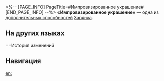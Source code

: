 <%-- [PAGE_INFO]
PageTitle=#Импровизированное украшение#
[END_PAGE_INFO] --%>
{{Навык Инфобокс
|Название         = Импровизированное украшение
|Изображение      = След Импровизированное украшение.png
|Персонаж         = Зарянка
|Тип              = Доп. способность
|Возвышение       = 4
|Длительность     = 
|Описание         = Состояние Концерт повышает крит. урон, наносимый {{Доп эффект|бонус-атаками}} всех союзников, на 25%.
|Свойство1        = 
|Масштабирование1 = 
}}
'''«Импровизированное украшение»''' — одна из [[дополнительная способность|дополнительных способностей]] [[Зарянка]].

==На других языках==
{{На других языках
|en   = Impromptu Flourish
|zhs  = 即兴装饰
|zht  = 即興裝飾
|ja   = アドリブの{{Rubi|装飾曲|そうしょくきょく}}
|ko   = 즉흥 꾸밈음
|es   = Adorno improvisado
|fr   = Ornement improvisé
|ru   = Импровизированное украшение
|th   = Impromptu Flourish
|vi   = Khúc Đệm Ngẫu Hứng
|de   = Improvisierte Vokalise
|id   = Impromptu Flourish
|pt   = Floreio Improvisado
}}

==История изменений
{{История изменений|3.5}}

==Навигация==
{{Навык Навбокс|Зарянка}}

[[en:]]